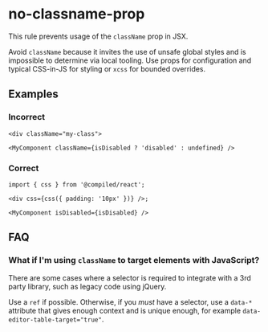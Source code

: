 # no-classname-prop

This rule prevents usage of the `className` prop in JSX.

Avoid `className` because it invites the use of unsafe global styles and is impossible to determine
via local tooling. Use props for configuration and typical CSS-in-JS for styling or `xcss` for
bounded overrides.

## Examples

### Incorrect

```tsx
<div className="my-class">
```

```tsx
<MyComponent className={isDisabled ? 'disabled' : undefined} />
```

### Correct

```tsx
import { css } from '@compiled/react';

<div css={css({ padding: '10px' })} />;
```

```tsx
<MyComponent isDisabled={isDisabled} />
```

## FAQ

### What if I'm using `className` to target elements with JavaScript?

There are some cases where a selector is required to integrate with a 3rd party library, such as
legacy code using jQuery.

Use a `ref` if possible. Otherwise, if you _must_ have a selector, use a `data-*` attribute that
gives enough context and is unique enough, for example `data-editor-table-target="true"`.
